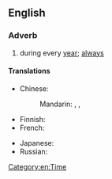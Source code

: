 ==English==

===Adverb===
{{en-adv|-|head=[[year]] [[in]], [[year]] [[out]]}}

# {{context|idiomatic|lang=en}} during every [[year]]; [[always]]

====Translations====
{{trans-top|during every year}}
* Chinese:
*: Mandarin: {{t|cmn|年復一年|sc=Hani}}, {{t+|cmn|年复一年|tr=niánfùyīnián|sc=Hani}}, {{t+|cmn|年年|tr=niánnián|sc=Hani}}
* Finnish: {{t|fi|vuodesta toiseen}}
* French: {{t+|fr|bon an mal an}}
{{trans-mid}}
* Japanese: {{t|ja|歳歳年年|tr=さいさいねんねん, saisai-nennen}}
* Russian: {{t|ru|из года в год|tr=iz góda v god}}
{{trans-bottom}}

[[Category:en:Time]]